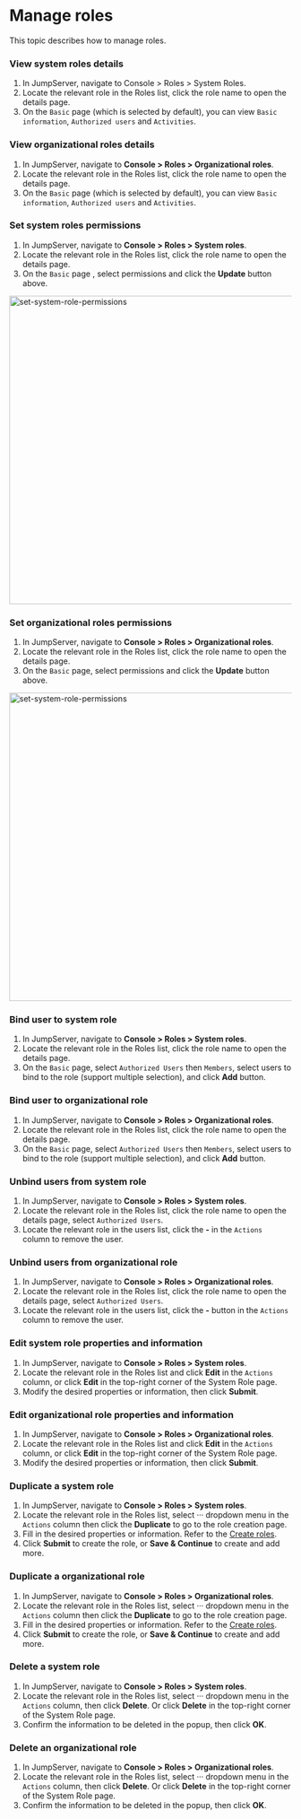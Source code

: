 # Manage roles
This topic describes how to manage roles.

### View system roles details
1. In JumpServer, navigate to Console > Roles > System Roles.
2. Locate the relevant role in the Roles list, click the role name to open the details page.
3. On the `Basic` page (which is selected by default), you can view `Basic information`, `Authorized users` and `Activities`.

### View organizational roles details
1. In JumpServer, navigate to **Console > Roles > Organizational roles**.
2. Locate the relevant role in the Roles list, click the role name to open the details page.
3. On the `Basic` page (which is selected by default), you can view `Basic information`, `Authorized users` and `Activities`.

### Set system roles permissions
1. In JumpServer, navigate to **Console > Roles > System roles**.
2. Locate the relevant role in the Roles list, click the role name to open the details page.
3. On the `Basic` page , select permissions and click the **Update** button above.
<img src="/images/docs/admin-guides/roles/set-system-role-permissions.png" alt="set-system-role-permissions" width="550"/>

### Set organizational roles permissions
1. In JumpServer, navigate to **Console > Roles > Organizational roles**.
2. Locate the relevant role in the Roles list, click the role name to open the details page.
3. On the `Basic` page, select permissions and click the **Update** button above.
<img src="/images/docs/admin-guides/roles/set-system-role-permissions.png" alt="set-system-role-permissions" width="550"/>

### Bind user to system role 
1. In JumpServer, navigate to **Console > Roles > System roles**.
2. Locate the relevant role in the Roles list, click the role name to open the details page.
3. On the `Basic` page, select `Authorized Users` then `Members`, select users to bind to the role (support multiple selection), and click **Add** button.

### Bind user to organizational role
1. In JumpServer, navigate to **Console > Roles > Organizational roles**.
2. Locate the relevant role in the Roles list, click the role name to open the details page.
3. On the `Basic` page, select `Authorized Users` then `Members`, select users to bind to the role (support multiple selection), and click **Add** button.

### Unbind users from system role
1. In JumpServer, navigate to **Console > Roles > System roles**.
2. Locate the relevant role in the Roles list, click the role name to open the details page, select `Authorized Users`.
3. Locate the relevant role in the users list, click the **-** in the `Actions` column to remove the user.

### Unbind users from organizational role
1. In JumpServer, navigate to **Console > Roles > Organizational roles**.
2. Locate the relevant role in the Roles list, click the role name to open the details page, select `Authorized Users`.
3. Locate the relevant role in the users list, click the **-** button in the `Actions` column to remove the user.

### Edit system role properties and information
1. In JumpServer, navigate to **Console > Roles > System roles**. 
2. Locate the relevant role in the Roles list and click **Edit** in the `Actions` column, or click **Edit** in the top-right corner of the System Role page.
3. Modify the desired properties or information, then click **Submit**.

### Edit organizational role properties and information
1. In JumpServer, navigate to **Console > Roles > Organizational roles**. 
2. Locate the relevant role in the Roles list and click **Edit** in the `Actions` column, or click **Edit** in the top-right corner of the System Role page.
3. Modify the desired properties or information, then click **Submit**.

### Duplicate a system role
1. In JumpServer, navigate to **Console > Roles > System roles**.
2. Locate the relevant role in the Roles list, select ··· dropdown menu in the `Actions` column then click the **Duplicate** to go to the role creation page.
3. Fill in the desired properties or information. Refer to the [Create roles](/docs/roles/create-roles).
4. Click **Submit** to create the role, or **Save & Continue** to create and add more.

### Duplicate a organizational role
1. In JumpServer, navigate to **Console > Roles > Organizational roles**.
2. Locate the relevant role in the Roles list, select ··· dropdown menu in the `Actions` column then click the **Duplicate** to go to the role creation page.
3. Fill in the desired properties or information. Refer to the [Create roles](/docs/roles/create-roles).
4. Click **Submit** to create the role, or **Save & Continue** to create and add more.

### Delete a system role
1. In JumpServer, navigate to **Console > Roles > System roles**.
2. Locate the relevant role in the Roles list, select ··· dropdown menu in the `Actions` column, then click **Delete**. Or click **Delete** in the top-right corner of the System Role page.
3. Confirm the information to be deleted in the popup, then click **OK**.

### Delete an organizational role
1. In JumpServer, navigate to **Console > Roles > Organizational roles**.
2. Locate the relevant role in the Roles list, select ··· dropdown menu in the `Actions` column, then click **Delete**. Or click **Delete** in the top-right corner of the System Role page.
3. Confirm the information to be deleted in the popup, then click **OK**.




